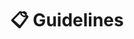 ---
title: '📋 Guidelines'
url: https://github.com/mem0ai/mem0/blob/main/embedchain/CONTRIBUTING.md
---